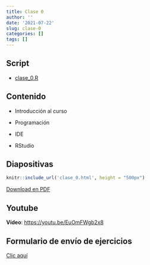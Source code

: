 ```yaml
---
title: Clase 0
author: ''
date: '2021-07-22'
slug: clase-0
categories: []
tags: []
---
```


## Script

- [clase_0.R](clase_0.R)

## Contenido 

- Introducción al curso

- Programación

- IDE

- RStudio

## Diapositivas

```r
knitr::include_url('clase_0.html', height = "500px")
```

[Download en PDF](https://1drv.ms/b/s!AqEf2XJKAY50krc2WvUTid_2a8J07Q?e=iun9TL)

## Youtube

**Vídeo**: [https://youtu.be/EuOmFWgb2x8](https://youtu.be/EuOmFWgb2x8)

## Formulario de envío de ejercicios

[Clic aquí](https://docs.google.com/forms/d/e/1FAIpQLSeaqJzOCMnPfJxpPS6Co9dpps7gHLaA5QaYlY21XAMGDDA9sg/viewform)
